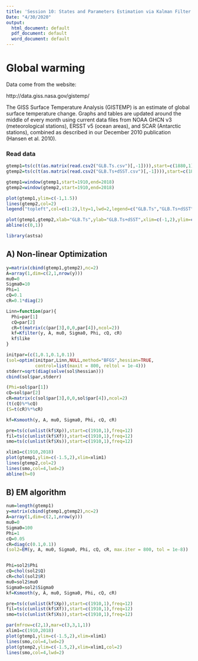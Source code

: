 ```yaml
---
title: 'Session 10: States and Parameters Estimation via Kalman Filter + Newton Raphson/EM'
Date: "4/30/2020"
output:
  html_document: default
  pdf_document: default
  word_document: default
---
```

#  Global warming

Data come from the website:

http://data.giss.nasa.gov/gistemp/

The GISS Surface Temperature Analysis (GISTEMP) is an estimate of global surface temperature change. Graphs and tables are updated around the middle of every month using current data files from NOAA GHCN v3 (meteorological stations), ERSST v5 (ocean areas), and SCAR (Antarctic stations), combined as described in our December 2010 publication (Hansen et al. 2010).

### Read data

```r
gtemp1=ts(c(t(as.matrix(read.csv2("GLB.Ts.csv")[,-1]))),start=c(1880,1),freq=12)
gtemp2=ts(c(t(as.matrix(read.csv2("GLB.Ts+dSST.csv")[,-1]))),start=c(1880,1),freq=12)

gtemp1=window(gtemp1,start=1910,end=2018)
gtemp2=window(gtemp2,start=1910,end=2018)

```

```r
plot(gtemp1,ylim=c(-1,1.5))
lines(gtemp2,col=2)
legend("topleft",col=c(1:2),lty=1,lwd=2,legend=c("GLB.Ts","GLB.Ts+dSST"))

```


```r
plot(gtemp1,gtemp2,xlab="GLB.Ts",ylab="GLB.Ts+dSST",xlim=c(-1,2),ylim=c(-1,2))
abline(c(0,1))
```

```r
library(astsa)
```

## A) Non-linear Optimization

```r
y=matrix(cbind(gtemp1,gtemp2),nc=2)
A=array(1,dim=c(2,1,nrow(y)))
mu0=0
Sigma0=10
Phi=1
cQ=0.1
cR=0.1*diag(2)

Linn=function(par){
  Phi=par[1]
  cQ=par[2]
  cR=t(matrix(c(par[3],0,0,par[4]),ncol=2))
  kf=Kfilter(y, A, mu0, Sigma0, Phi, cQ, cR)
  kf$like
}
```
```r
initpar=(c(1,0.1,0.1,0.1))
(sol=optim(initpar,Linn,NULL,method="BFGS",hessian=TRUE,
           control=list(maxit = 800, reltol = 1e-4)))
stderr=sqrt(diag(solve(sol$hessian)))
cbind(sol$par,stderr)
```

```r
(Phi=sol$par[1])
cQ=sol$par[2]
cR=matrix(c(sol$par[3],0,0,sol$par[4]),ncol=2)
(t(cQ)%*%cQ)
(S=t(cR)%*%cR)

kf=Ksmooth(y, A, mu0, Sigma0, Phi, cQ, cR)

pre=ts(c(unlist(kf$Xp)),start=c(1910,1),freq=12)
fil=ts(c(unlist(kf$Xf)),start=c(1910,1),freq=12)
smo=ts(c(unlist(kf$Xs)),start=c(1910,1),freq=12)

xlim1=c(1910,2018)
plot(gtemp1,ylim=c(-1.5,2),xlim=xlim1)
lines(gtemp2,col=2)
lines(smo,col=4,lwd=2)
abline(h=0)
```

## B) EM algorithm

```r
num=length(gtemp1)
y=matrix(cbind(gtemp1,gtemp2),nc=2)
A=array(1,dim=c(2,1,nrow(y)))
mu0=0
Sigma0=100
Phi=1
cQ=0.05
cR=diag(c(0.1,0.1))
(sol2=EM(y, A, mu0, Sigma0, Phi, cQ, cR, max.iter = 800, tol = 1e-8))


Phi=sol2$Phi
cQ=chol(sol2$Q)
cR=chol(sol2$R)
mu0=sol2$mu0
Sigma0=sol2$Sigma0
kf=Ksmooth(y, A, mu0, Sigma0, Phi, cQ, cR)

pre=ts(c(unlist(kf$Xp)),start=c(1910,1),freq=12)
fil=ts(c(unlist(kf$Xf)),start=c(1910,1),freq=12)
smo=ts(c(unlist(kf$Xs)),start=c(1910,1),freq=12)

par(mfrow=c(2,1),mar=c(3,3,1,1))
xlim1=c(1910,2018)
plot(gtemp1,ylim=c(-1.5,2),xlim=xlim1)
lines(smo,col=4,lwd=2)
plot(gtemp2,ylim=c(-1.5,2),xlim=xlim1,col=2)
lines(smo,col=4,lwd=2)
```


